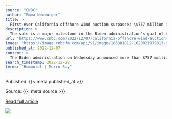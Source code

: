 ```yaml
---
source: "CNBC"
author: "Emma Newburger"
title: >
  First-ever California offshore wind auction surpasses \$757 million in bids
description: >
  The sale is a major milestone in the Biden administration's goal of building offshore wind turbines across the nation's coastlines to help power communities.
url: "https://www.cnbc.com/2022/12/07/california-offshore-wind-auction-surpasses-757-million-in-bids-.html"
image: "https://image.cnbcfm.com/api/v1/image/106881812-1620821979813-gettyimages-147641412-8dc66917-36ca-4dbb-a003-26e2e848fcac.jpeg?v=1670448874&w=1920&h=1080"
published_at: 2022-12-07
content: >
  The Biden administration on Wednesday announced more than $757 million in winning bids for its auction of offshore wind development rights in California, marking the third offshore wind lease sale th… [+2727 chars]
search_timestamp: 2022-12-28
terms: "Humboldt | Morro Bay"
---
```



Published: {{< meta published_at >}}


Source: {{< meta source >}}


[Read full article]({{< meta url >}}){target='_blank'}



![](`r rmarkdown::metadata$image[1]`)
